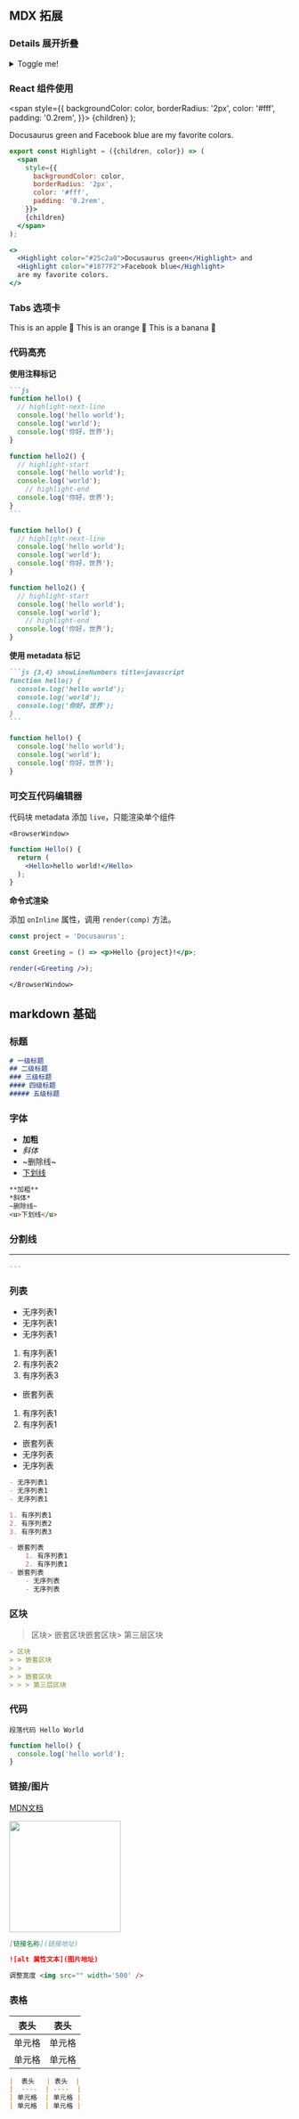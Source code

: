 
## MDX 拓展

### Details 展开折叠

<details>
  <summary>Toggle me!</summary>
  <div>
    <div>This is the detailed content</div>
    <br />
    <details>
      <summary>
        Nested toggle! Some surprise inside...
      </summary>
      <div>😲😲😲😲😲</div>
    </details>
  </div>
</details>

### React 组件使用

  <span
    style={{
      backgroundColor: color,
      borderRadius: '2px',
      color: '#fff',
      padding: '0.2rem',
    }}>
    {children}
  </span>
);

<BrowserWindow>
  <Highlight color="#25c2a0">Docusaurus green</Highlight> and
  <Highlight color="#1877F2">Facebook blue</Highlight>
  are my favorite colors.
</BrowserWindow>

```jsx
export const Highlight = ({children, color}) => (
  <span
    style={{
      backgroundColor: color,
      borderRadius: '2px',
      color: '#fff',
      padding: '0.2rem',
    }}>
    {children}
  </span>
);

<>
  <Highlight color="#25c2a0">Docusaurus green</Highlight> and
  <Highlight color="#1877F2">Facebook blue</Highlight>
  are my favorite colors.
</>
```

### Tabs 选项卡

<BrowserWindow>
  <Tabs
    defaultValue="apple"
    values={[
      {label: 'Apple', value: 'apple'},
      {label: 'Orange', value: 'orange'},
      {label: 'Banana', value: 'banana'},
    ]}>
    <TabItem value="apple">This is an apple 🍎</TabItem>
    <TabItem value="orange">This is an orange 🍊</TabItem>
    <TabItem value="banana">This is a banana 🍌</TabItem>
  </Tabs>
</BrowserWindow>


### 代码高亮

**使用注释标记**

````md
```js
function hello() {
  // highlight-next-line
  console.log('hello world');
  console.log('world');
  console.log('你好，世界');
}

function hello2() {
  // highlight-start
  console.log('hello world');
  console.log('world');
    // highlight-end
  console.log('你好，世界');
}
```
````

```js
function hello() {
  // highlight-next-line
  console.log('hello world');
  console.log('world');
  console.log('你好，世界');
}

function hello2() {
  // highlight-start
  console.log('hello world');
  console.log('world');
    // highlight-end
  console.log('你好，世界');
}
```

**使用 metadata 标记**

````md
```js {3,4} showLineNumbers title=javascript
function hello() {
  console.log('hello world');
  console.log('world');
  console.log('你好，世界');
}
```
````

```js {2,3} showLineNumbers title="javascript"
function hello() {
  console.log('hello world');
  console.log('world');
  console.log('你好，世界');
}
```

### 可交互代码编辑器

代码块 metadata 添加 `live`，只能渲染单个组件

```mdx-code-block
<BrowserWindow>
```

```jsx
function Hello() {
  return (
    <Hello>hello world!</Hello>
  );
}
```

**命令式渲染**

添加 `onInline` 属性，调用 `render(comp)` 方法。

```jsx
const project = 'Docusaurus';

const Greeting = () => <p>Hello {project}!</p>;

render(<Greeting />);
```

```mdx-code-block
</BrowserWindow>
```

## markdown 基础

### 标题

```markdown title="markdown"
# 一级标题
## 二级标题
### 三级标题
#### 四级标题
##### 五级标题
```

### 字体

- **加粗**
- *斜体*
- ~删除线~
- <u>下划线</u>

```markdown title="markdown"
**加粗**
*斜体*
~删除线~
<u>下划线</u>
```

### 分割线

---

```markdown title="markdown"
---
```

### 列表

- 无序列表1
- 无序列表1
- 无序列表1

1. 有序列表1
2. 有序列表2
3. 有序列表3

- 嵌套列表
1. 有序列表1
2. 有序列表1
- 嵌套列表
- 无序列表
- 无序列表

```markdown title="markdown"
- 无序列表1
- 无序列表1
- 无序列表1

1. 有序列表1
2. 有序列表2
3. 有序列表3

- 嵌套列表
    1. 有序列表1
    2. 有序列表1
- 嵌套列表
    - 无序列表
    - 无序列表
```

### 区块

> 区块> 嵌套区块嵌套区块> 第三层区块

```markdown title="markdown"
> 区块
> > 嵌套区块
> >
> > 嵌套区块
> > > 第三层区块
```

### 代码

`段落代码 Hello World`

```javascript title="代码块"
function hello() {
  console.log('hello world');
}
```

### 链接/图片

[MDN文档](https://developer.mozilla.org/zh-CN/)

<img src="https://developer.mozilla.org/assets/mdn_contributor.png" width='200' />

```markdown titie="markdown"
[链接名称](链接地址)

![alt 属性文本](图片地址)

调整宽度 <img src="" width='500' />
```

### 表格

|  表头   | 表头  |
|  ----  | ----  |
| 单元格  | 单元格 |
| 单元格  | 单元格 |

```markdown tile="markdown"
|  表头   | 表头  |
|  ----  | ----  |
| 单元格  | 单元格 |
| 单元格  | 单元格 |
```
